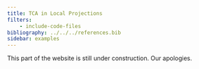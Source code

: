 ```yaml
---
title: TCA in Local Projections
filters: 
    - include-code-files
bibliography: ../../../references.bib
sidebar: examples
---
```


This part of the website is still under construction. Our apologies. 
